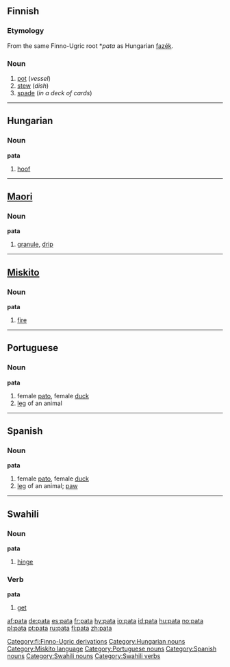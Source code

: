 ==Finnish==
{{Finnish index|pa}}

===Etymology===
From the same Finno-Ugric root *''pata'' as Hungarian [[fazék]].

===Noun===
{{fi-noun|pa|type=rauta}}

# [[pot]] (''vessel'')
# [[stew]] (''dish'')
# [[spade]] (''in a deck of cards'')

[[Category:fi:Finno-Ugric derivations]]
----

==Hungarian==

===Noun===
'''pata'''

# [[hoof]]

[[Category:Hungarian nouns]]

----

==[[Maori]]==

===Noun===
'''pata'''

# [[granule]], [[drip]]

----

==[[Miskito]]==

===Noun===
'''pata'''

# [[fire]]

[[Category:Miskito language]]

----

==Portuguese==

===Noun===
'''pata''' {{f}}

# female [[pato]], female [[duck]]
# [[leg]] of an animal

[[Category:Portuguese nouns]]

----

==Spanish==

===Noun===
'''pata''' {{f}}

# female [[pato]], female [[duck]]
# [[leg]] of an animal; [[paw]]

[[Category:Spanish nouns]]

----

==Swahili==

===Noun===
'''pata'''

# [[hinge]]

===Verb===
'''pata'''

# [[get]]

[[Category:Swahili nouns]]
[[Category:Swahili verbs]]

[[af:pata]]
[[de:pata]]
[[es:pata]]
[[fr:pata]]
[[hy:pata]]
[[io:pata]]
[[id:pata]]
[[hu:pata]]
[[no:pata]]
[[pl:pata]]
[[pt:pata]]
[[ru:pata]]
[[fi:pata]]
[[zh:pata]]